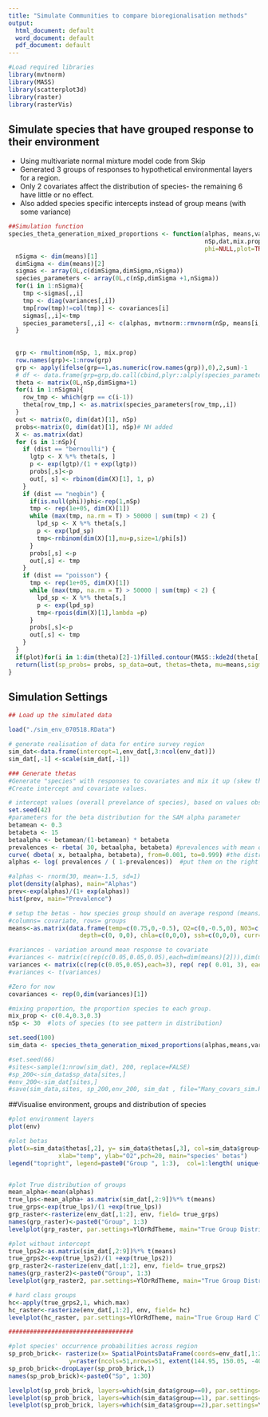 ---
title: "Simulate Communities to compare bioregionalisation methods"
output:
  html_document: default
  word_document: default
  pdf_document: default
---

```{r setup, include=FALSE}
#Load required libraries
library(mvtnorm)
library(MASS)
library(scatterplot3d)
library(raster)
library(rasterVis)
```


## Simulate species that have grouped response to their environment

* Using multivariate normal mixture model code from Skip
* Generated 3 groups of responses to hypothetical environmental layers for a region.
* Only 2 covariates affect the distribution of species- the remaining 6 have little or no effect.
* Also added species specific intercepts instead of group means (with some variance)

```{r sim func}
##Simulation function
species_theta_generation_mixed_proportions <- function(alphas, means,variances,covariances,
                                                       nSp,dat,mix.prop,dist='negbin',
                                                       phi=NULL,plot=TRUE){
  nSigma <- dim(means)[1]
  dimSigma <- dim(means)[2]
  sigmas <- array(0L,c(dimSigma,dimSigma,nSigma))
  species_parameters <- array(0L,c(nSp,dimSigma +1,nSigma))
  for(i in 1:nSigma){
    tmp <-sigmas[,,i]
    tmp <- diag(variances[,i])
    tmp[row(tmp)!=col(tmp)] <- covariances[i]
    sigmas[,,i]<-tmp
    species_parameters[,,i] <- c(alphas, mvtnorm::rmvnorm(nSp, means[i,], sigmas[,,i]))
  }
  
  
  grp <- rmultinom(nSp, 1, mix.prop)
  row.names(grp)<-1:nrow(grp)
  grp <- apply(ifelse(grp==1,as.numeric(row.names(grp)),0),2,sum)-1
  # df <- data.frame(grp=grp,do.call(cbind,plyr::alply(species_parameters,3)))
  theta <- matrix(0L,nSp,dimSigma+1)
  for(i in 1:nSigma){
    row_tmp <- which(grp == c(i-1))
    theta[row_tmp,] <- as.matrix(species_parameters[row_tmp,,i])
  }
  out <- matrix(0, dim(dat)[1], nSp)
  probs<-matrix(0, dim(dat)[1], nSp)# NH added
  X <- as.matrix(dat)
  for (s in 1:nSp){
    if (dist == "bernoulli") {
      lgtp <- X %*% theta[s, ]
      p <- exp(lgtp)/(1 + exp(lgtp))
      probs[,s]<-p
      out[, s] <- rbinom(dim(X)[1], 1, p)
    }
    if (dist == "negbin") {
      if(is.null(phi))phi<-rep(1,nSp)
      tmp <- rep(1e+05, dim(X)[1])
      while (max(tmp, na.rm = T) > 50000 | sum(tmp) < 2) {
        lpd_sp <- X %*% theta[s,]
        p <- exp(lpd_sp)
        tmp<-rnbinom(dim(X)[1],mu=p,size=1/phi[s])
      }
      probs[,s] <-p
      out[,s] <- tmp
    }
    if (dist == "poisson") {
      tmp <- rep(1e+05, dim(X)[1])
      while (max(tmp, na.rm = T) > 50000 | sum(tmp) < 2) {
        lpd_sp <- X %*% theta[s,]
        p <- exp(lpd_sp)
        tmp<-rpois(dim(X)[1],lambda =p)
      }
      probs[,s]<-p
      out[,s] <- tmp
    }
  }
  if(plot)for(i in 1:dim(theta)[2]-1)filled.contour(MASS::kde2d(theta[,1], theta[,i+1]),main=paste0("covar",i))
  return(list(sp_probs= probs, sp_data=out, thetas=theta, mu=means,sigma=sigmas,group=grp))
}

```

## Simulation Settings

```{r generate sim data, echo=TRUE}
## Load up the simulated data    

load("./sim_env_070518.RData")

# generate realisation of data for entire survey region
sim_dat<-data.frame(intercept=1,env_dat[,3:ncol(env_dat)])
sim_dat[,-1] <-scale(sim_dat[,-1])

### Generate thetas
#Generate "species" with responses to covariates and mix it up (skew the distributions)
#Create intercept and covariate values.

# intercept values (overall prevelance of species), based on values observed for species in Kerguelen PLateau RCP models
set.seed(42)
#parameters for the beta distribution for the SAM alpha parameter
betamean <- 0.3
betabeta <- 15
betaalpha <- betamean/(1-betamean) * betabeta
prevalences <- rbeta( 30, betaalpha, betabeta) #prevalences with mean of betaalpha/(betaalpha+betabeta)
curve( dbeta( x, betaalpha, betabeta), from=0.001, to=0.999) #the distribution that it is drawn from
alphas <- log( prevalences / ( 1-prevalences))  #put them on the right scale-- but note that this is conditional on all covars being zero

#alphas <- rnorm(30, mean=-1.5, sd=1) 
plot(density(alphas), main="Alphas")
prev<-exp(alphas)/(1+ exp(alphas))
hist(prev, main="Prevalence")

# setup the betas - how species group should on average respond (means) to each covariate.
#columns= covariate, rows= groups
means<-as.matrix(data.frame(temp=c(0.75,0,-0.5), O2=c(0,-0.5,0), NO3=c(0,0,0), sal=c(0,0,0),
                    depth=c(0, 0,0), chla=c(0,0,0), ssh=c(0,0,0), curr=c(0,0,0)))

#variances - variation around mean response to covariate
#variances <- matrix(c(rep(c(0.05,0.05,0.05),each=dim(means)[2])),dim(means)[1],dim(means)[2],byrow=T)
variances <- matrix(c(rep(c(0.05,0.05),each=3), rep( rep( 0.01, 3), each=dim(means)[2]-2)),dim(means)[2],dim(means)[1],byrow=T)
#variances <- t(variances)

#Zero for now
covariances <- rep(0,dim(variances)[1])

#mixing proportion, the proportion species to each group.
mix_prop <- c(0.4,0.3,0.3) 
nSp <- 30  #lots of species (to see pattern in distribution)

set.seed(100)
sim_data <- species_theta_generation_mixed_proportions(alphas,means,variances,covariances,nSp,sim_dat,mix_prop,dist='bernoulli',plot=FALSE)

#set.seed(66)
#sites<-sample(1:nrow(sim_dat), 200, replace=FALSE)
#sp_200<-sim_data$sp_data[sites,]
#env_200<-sim_dat[sites,]
#save(sim_data,sites, sp_200,env_200, sim_dat , file="Many_covars_sim.RData")

```


##Visualise environment, groups and distribution of species

```{r plots, echo=FALSE}
#plot environment layers
plot(env)

#plot betas
plot(x=sim_data$thetas[,2], y= sim_data$thetas[,3], col=sim_data$group+1,
              xlab="temp", ylab="O2",pch=20, main="species' betas")
legend("topright", legend=paste0("Group ", 1:3),  col=1:length( unique( sim_data$group))+1, pch=20)


#plot True distribution of groups
mean_alpha<-mean(alphas)
true_lps<-mean_alpha+ as.matrix(sim_dat[,2:9])%*% t(means)
true_grps<-exp(true_lps)/(1 +exp(true_lps))
grp_raster<-rasterize(env_dat[,1:2], env, field= true_grps)
names(grp_raster)<-paste0("Group", 1:3)
levelplot(grp_raster, par.settings=YlOrRdTheme, main="True Group Distribution")

#plot without intercept
true_lps2<-as.matrix(sim_dat[,2:9])%*% t(means)
true_grps2<-exp(true_lps2)/(1 +exp(true_lps2))
grp_raster2<-rasterize(env_dat[,1:2], env, field= true_grps2)
names(grp_raster2)<-paste0("Group", 1:3)
levelplot(grp_raster2, par.settings=YlOrRdTheme, main="True Group Distribution")

# hard class groups
hc<-apply(true_grps2,1, which.max)
hc_raster<-rasterize(env_dat[,1:2], env, field= hc)
levelplot(hc_raster, par.settings=YlOrRdTheme, main="True Group Hard Class", margin=FALSE)

###################################

#plot species' occurrence probabilities across region
sp_prob_brick<- rasterize(x= SpatialPointsDataFrame(coords=env_dat[,1:2], data=as.data.frame(sim_data$sp_probs)), 
                 y=raster(ncols=51,nrows=51, extent(144.95, 150.05, -40.05, -34.95)))
sp_prob_brick<-dropLayer(sp_prob_brick,1)
names(sp_prob_brick)<-paste0("Sp", 1:30)

levelplot(sp_prob_brick, layers=which(sim_data$group==0), par.settings=YlOrRdTheme, main= "Group 1")
levelplot(sp_prob_brick, layers=which(sim_data$group==1), par.settings=YlOrRdTheme, main= "Group 2")
levelplot(sp_prob_brick, layers=which(sim_data$group==2),par.settings=YlOrRdTheme, main= "Group 3")


```

